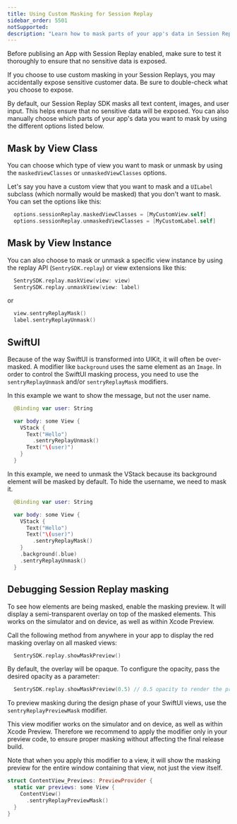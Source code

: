 ```yaml
---
title: Using Custom Masking for Session Replay
sidebar_order: 5501
notSupported:
description: "Learn how to mask parts of your app's data in Session Replay."
---
```


<Alert>
Before publising an App with Session Replay enabled, make sure to test it thoroughly to ensure that no sensitive data is exposed.

If you choose to use custom masking in your Session Replays, you may accidentally expose sensitive customer data. Be sure to double-check what you choose to expose.

</Alert>

By default, our Session Replay SDK masks all text content, images, and user input. This helps ensure that no sensitive data will be exposed. You can also manually choose which parts of your app's data you want to mask by using the different options listed below.

## Mask by View Class

You can choose which type of view you want to mask or unmask by using the `maskedViewClasses` or `unmaskedViewClasses` options.

Let's say you have a custom view that you want to mask and a `UILabel` subclass (which normally would be masked) that you don't want to mask. You can set the options like this:

```swift
  options.sessionReplay.maskedViewClasses = [MyCustomView.self]
  options.sessionReplay.unmaskedViewClasses = [MyCustomLabel.self]
```

## Mask by View Instance

You can also choose to mask or unmask a specific view instance by using the replay API (`SentrySDK.replay`) or view extensions like this:

```swift
  SentrySDK.replay.maskView(view: view)
  SentrySDK.replay.unmaskView(view: label)
```

or

```swift
  view.sentryReplayMask()
  label.sentryReplayUnmask()
```

## SwiftUI

Because of the way SwiftUI is transformed into UIKit, it will often be over-masked. A modifier like `background` uses the same element as an `Image`.
In order to control the SwiftUI masking process, you need to use the `sentryReplayUnmask` and/or `sentryReplayMask` modifiers.

In this example we want to show the message, but not the user name.

```swift
  @Binding var user: String

  var body: some View {
    VStack {
      Text("Hello")
        .sentryReplayUnmask()
      Text("\(user)")
    }
  }
```

In this example, we need to unmask the VStack because its background element will be masked by default.
To hide the username, we need to mask it.

```swift
  @Binding var user: String

  var body: some View {
    VStack {
      Text("Hello")
      Text("\(user)")
        .sentryReplayMask()
    }
    .background(.blue)
    .sentryReplayUnmask()
  }
```

## Debugging Session Replay masking

To see how elements are being masked, enable the masking preview. It will display a semi-transparent overlay on top of the masked elements.
This works on the simulator and on device, as well as within Xcode Preview.

Call the following method from anywhere in your app to display the red masking overlay on all masked views:

```swift
  SentrySDK.replay.showMaskPreview()
```

By default, the overlay will be opaque. To configure the opacity, pass the desired opacity as a parameter:

```swift
  SentrySDK.replay.showMaskPreview(0.5) // 0.5 opacity to render the preview semi-transparent
```

To preview masking during the design phase of your SwiftUI views, use the `sentryReplayPreviewMask` modifier.

This view modifier works on the simulator and on device, as well as within Xcode Preview. Therefore we recommend to apply the modifier only in your preview code, to ensure proper masking without affecting the final release build.

Note that when you apply this modifier to a view, it will show the masking preview for the entire window containing that view, not just the view itself.

```swift
struct ContentView_Previews: PreviewProvider {
  static var previews: some View {
    ContentView()
      .sentryReplayPreviewMask()
  }
}
```
